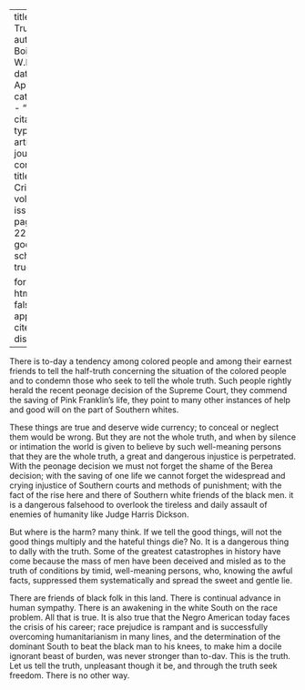 
---
title: 'The Truth'
author: Du Bois, W.E.B.
date: Apr. 1911
categories: 
  - ""
citation: 
  type: article-journal
  container-title: The Crisis
  volume: 1
  issue: 6
  page: 21-22
google-scholar: true

format:
  html:
    toc: false
    appendix-cite-as: display
---



There is to-day a tendency among colored people and among their earnest friends to tell the half-truth concerning the situation of the colored people and to condemn those who seek to tell the whole truth. Such people rightly herald the recent peonage decision of the Supreme Court, they commend the saving of Pink Franklin's life, they point to many other instances of help and good will on the part of Southern whites.

These things are true and deserve wide currency; to conceal or neglect them would be wrong. But they are not the whole truth, and when by silence or intimation the world is given to believe by such well-meaning persons that they are the whole truth, a great and dangerous injustice is perpetrated. With the peonage decision we must not forget the shame of the Berea decision; with the saving of one life we cannot forget the widespread and crying injustice of Southern courts and methods of punishment; with the fact of the rise here and there of Southern white friends of the black men. it is a dangerous falsehood to overlook the tireless and daily assault of enemies of humanity like Judge Harris Dickson.

But where is the harm?  many think. If we tell the good things, will not the good things multiply and the hateful things die? No. It is a dangerous thing to dally with the truth. Some of the greatest catastrophes in history have come because the mass of men have been deceived and misled as to the truth of conditions by timid, well-meaning persons, who, knowing the awful facts, suppressed them systematically and spread the sweet and gentle lie.

There are friends of black folk in this land. There is continual advance in human sympathy. There is an awakening in the white South on the race problem. All that is true. It is also true that the Negro American today faces the crisis of his career; race prejudice is rampant and is successfully overcoming humanitarianism in many lines, and the determination of the dominant South to beat the black man to his knees, to make him a docile ignorant beast of burden, was never stronger than to-dav. This is the truth. Let us tell the truth, unpleasant though it be, and through the truth seek freedom. There is no other way.

